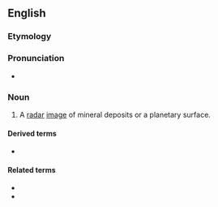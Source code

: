 ==English==

===Etymology===
{{suffix|radar|gram|lang=en}}

===Pronunciation===
* {{IPA|ˈɹeɪdɑɹɡɹæm|lang=en}}

===Noun===
{{en-noun}}

# {{label|en|planetology|geology}} A [[radar]] [[image]] of mineral deposits or a planetary surface.

====Derived terms====
* {{l|en|radargrammetry}}

====Related terms====
* {{l|en|photogram}}
* {{l|en|sonogram}}